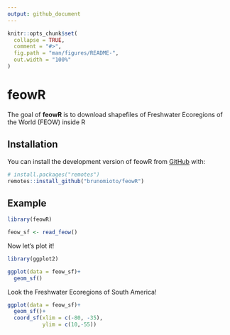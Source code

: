 ```yaml
---
output: github_document
---
```


<!-- README.md is generated from README.Rmd. Please edit that file -->

```r
knitr::opts_chunk$set(
  collapse = TRUE,
  comment = "#>",
  fig.path = "man/figures/README-",
  out.width = "100%"
)
```

# feowR

<!-- badges: start -->
<!-- badges: end -->

The goal of **feowR** is to download shapefiles of Freshwater Ecoregions of the World (FEOW) inside R

## Installation

You can install the development version of feowR from [GitHub](https://github.com/) with:

``` r
# install.packages("remotes")
remotes::install_github("brunomioto/feowR")
```

## Example


```r
library(feowR)

feow_sf <- read_feow()
```

Now let's plot it!

```r
library(ggplot2)

ggplot(data = feow_sf)+
  geom_sf()
```

Look the Freshwater Ecoregions of South America!

```r
ggplot(data = feow_sf)+
  geom_sf()+
  coord_sf(xlim = c(-80, -35),
           ylim = c(10,-55))
```


